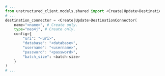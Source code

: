 ```python Python SDK
# ...
from unstructured_client.models.shared import <Create|Update>DestinationConnector
# ...
destination_connector = <Create|Update>DestinationConnector(
    name="<name>", # Create only.
    type="neo4j", # Create only.
    config={
        "uri": "<uri>",
        "database": "<database>",
        "username": "<username>",
        "password": "<password>",
        "batch_size": <batch-size>
    }
)
# ...
```